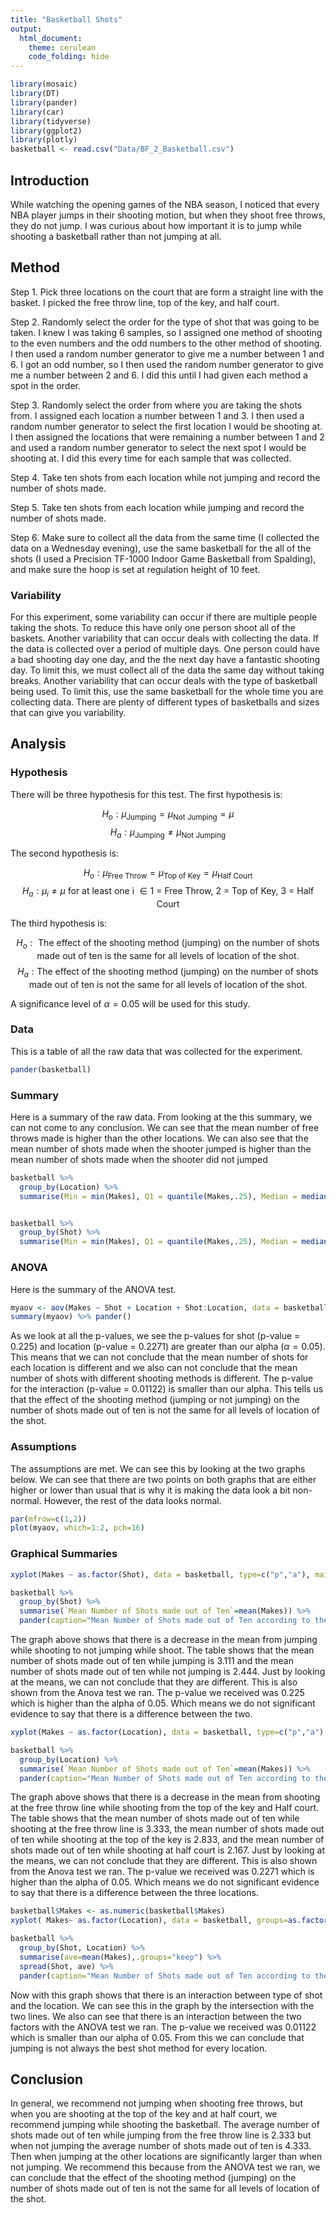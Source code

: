 ```yaml
---
title: "Basketball Shots"
output: 
  html_document:
    theme: cerulean
    code_folding: hide
---
```


```r
library(mosaic)
library(DT)
library(pander)
library(car)
library(tidyverse)
library(ggplot2)
library(plotly)
basketball <- read.csv("Data/BF_2_Basketball.csv")
```
## Introduction

While watching the opening games of the NBA season, I noticed that every NBA player jumps in their shooting motion, but when they shoot free throws, they do not jump.
I was curious about how important it is to jump while shooting a basketball rather than not jumping at all. 

## Method

Step 1. Pick three locations on the court that are form a straight line with the basket. I picked the free throw line, top of the key, and half court.

Step 2. Randomly select the order for the type of shot that was going to be taken. I knew I was taking 6 samples, so I assigned one method of shooting to the even numbers and the odd numbers to the other method of shooting. I then used a random number generator to give me a number between 1 and 6. I got an odd number, so I then used the random number generator to give me a number between 2 and 6. I did this until I had given each method a spot in the order.

Step 3. Randomly select the order from where you are taking the shots from. I assigned each location a number between 1 and 3. I then used a random number generator to select the first location I would be shooting at. I then assigned the locations that were remaining a number between 1 and 2 and used a random number generator to select the next spot I would be shooting at. I did this every time for each sample that was collected.

Step 4. Take ten shots from each location while not jumping and record the number of shots made.

Step 5. Take ten shots from each location while jumping and record the number of shots made.

Step 6. Make sure to collect all the data from the same time (I collected the data on a Wednesday evening), use the same basketball for the all of the shots (I used a Precision TF-1000 Indoor Game Basketball from Spalding), and make sure the hoop is set at regulation height of 10 feet.

### Variability

For this experiment, some variability can occur if there are multiple people taking the shots. To reduce this have only one person shoot all of the baskets. Another variability that can occur deals with collecting the data. If the data is collected over a period of multiple days. One person could have a bad shooting day one day, and the the next day have a fantastic shooting day. To limit this, we must collect all of the data the same day without taking breaks. Another variability that can occur deals with the type of basketball being used. To limit this, use the same basketball for the whole time you are collecting data. There are plenty of different types of basketballs and sizes that can give you variability.

## Analysis {.tabset}

### Hypothesis
There will be three hypothesis for this test. The first hypothesis is:

$$
H_o:  \mu_\text{Jumping} =\mu_\text{Not Jumping} = \mu
$$
$$
H_a: \mu_\text{Jumping} \neq \mu_\text{Not Jumping}
$$

The second hypothesis is:

$$
H_o: \mu_\text{Free Throw}=\mu_\text{Top of Key}= \mu_\text{Half Court}
$$
$$
H_a: \mu_i \neq \mu \text{ for at least one i } \in \text{{1 = Free Throw,  2 = Top of Key, 3 = Half Court} }
$$

The third hypothesis is:

$$
H_o: \text{ The effect of the shooting method (jumping) on the number of shots made out of ten is the same for all levels of location of the shot.}
$$
$$
H_a: \text{The effect of the shooting method (jumping) on the number of shots made out of ten is not the same for all levels of location of the shot.}
$$


A significance level of $\alpha = 0.05$ will be used for this study.

### Data
This is a table of all the raw data that was collected for the experiment.
```r
pander(basketball)
```

### Summary
Here is a summary of the raw data. From looking at the this summary, we can not come to any conclusion. We can see that the mean number of free throws made is higher than the other locations. We can also see that the mean number of shots made when the shooter jumped is higher than the mean number of shots made when the shooter did not jumped
```r
basketball %>%
  group_by(Location) %>%
  summarise(Min = min(Makes), Q1 = quantile(Makes,.25), Median = median(Makes), Q3 = quantile(Makes,.75), Max = max(Makes), Mean = mean(Makes), n=n()) %>% pander()


basketball %>%
  group_by(Shot) %>%
  summarise(Min = min(Makes), Q1 = quantile(Makes,.25), Median = median(Makes), Q3 = quantile(Makes,.75), Max = max(Makes), Mean = mean(Makes), n=n()) %>% pander()
```


### ANOVA
Here is the summary of the ANOVA test.
```r
myaov <- aov(Makes ~ Shot + Location + Shot:Location, data = basketball)
summary(myaov) %>% pander()
```

As we look at all the p-values, we see the p-values for shot (p-value = 0.225) and location (p-value = 0.2271) are greater than our alpha ($\alpha = 0.05$). This means that we can not conclude that the mean number of shots for each location is different and we also can not conclude that the mean number of shots with different shooting methods is different. The p-value for the interaction (p-value = 0.01122) is smaller than our alpha. This tells us that the effect of the shooting method (jumping or not jumping) on the number of shots made out of ten is not the same for all levels of location of the shot. 

### Assumptions

The assumptions are met. We can see this by looking at the two graphs below. We can see that there are two points on both graphs that are either higher or lower than usual that is why it is making the data look a bit non-normal. However, the rest of the data looks normal.

```r
par(mfrow=c(1,2))
plot(myaov, which=1:2, pch=16)
```

### Graphical Summaries
```r

xyplot(Makes ~ as.factor(Shot), data = basketball, type=c("p","a"), main = "Significance of Jumping", xlab = "Type of Shot", ylab = "Number of Shots Made Out of 10")

basketball %>%
  group_by(Shot) %>%
  summarise(`Mean Number of Shots made out of Ten`=mean(Makes)) %>%
  pander(caption="Mean Number of Shots made out of Ten according to the type of shot.")

```


The graph above shows that there is a decrease in the mean from jumping while shooting to not jumping while shoot. The table shows that the mean number of shots made out of ten while jumping is 3.111 and the mean number of shots made out of ten while not jumping is 2.444. Just by looking at the means, we can not conclude that they are different. This is also shown from the Anova test we ran. The p-value we received was 0.225 which is higher than the alpha of 0.05. Which means we do not significant evidence to say that there is a difference between the two.




```r
xyplot(Makes ~ as.factor(Location), data = basketball, type=c("p","a"), main = "Significance of Location", xlab = "Location of Shot", ylab = "Number of Shots Made Out of 10")

basketball %>%
  group_by(Location) %>%
  summarise(`Mean Number of Shots made out of Ten`=mean(Makes)) %>%
  pander(caption="Mean Number of Shots made out of Ten according to the location of the shot.")
```


The graph above shows that there is a decrease in the mean from shooting at the free throw line while shooting from the top of the key and Half court. The table shows that the mean number of shots made out of ten while shooting at the free throw line is 3.333, the mean number of shots made out of ten while shooting at the top of the key is 2.833, and the mean number of shots made out of ten while shooting at half court is 2.167. Just by looking at the means, we can not conclude that they are different. This is also shown from the Anova test we ran. The p-value we received was 0.2271 which is higher than the alpha of 0.05. Which means we do not significant evidence to say that there is a difference between the three locations.


```r
basketball$Makes <- as.numeric(basketball$Makes)
xyplot( Makes~ as.factor(Location), data = basketball, groups=as.factor(Shot),type=c("p","a"), main = "Significance of Jumping", xlab = "Location of Shot", ylab = "Number of Shots Made Out of 10", auto.key = list(corner=c(1,1)))

basketball %>%
  group_by(Shot, Location) %>%
  summarise(ave=mean(Makes),.groups="keep") %>%
  spread(Shot, ave) %>%
  pander(caption="Mean Number of Shots made out of Ten according to the location of the shot and the type of shot.")
```


Now with this graph shows that there is an interaction between type of shot and the location. We can see this in the graph by the intersection with the two lines. We also can see that there is an interaction between the two factors with the ANOVA test we ran. The p-value we received was 0.01122 which is smaller than our alpha of 0.05. From this we can conclude that jumping is not always the best shot method for every location.



## Conclusion

In general, we recommend not jumping when shooting free throws, but when you are shooting at the top of the key and at half court, we recommend jumping while shooting the basketball. The average number of shots made out of ten while jumping from the free throw line is 2.333 but when not jumping the average number of shots made out of ten is 4.333. Then when jumping at the other locations are significantly larger than when not jumping. We recommend this because from the ANOVA test we ran, we can conclude that the effect of the shooting method (jumping) on the number of shots made out of ten is not the same for all levels of location of the shot.